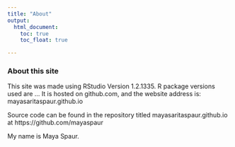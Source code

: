 ```yaml
---
title: "About"
output: 
  html_document:
    toc: true
    toc_float: true

---
```


### About this site

This site was made using RStudio Version 1.2.1335. R package versions used are ... It is hosted on github.com, and the website address is: mayasaritaspaur.github.io  

Source code can be found in the repository titled  mayasaritaspaur.github.io at https://github.com/mayaspaur 


My name is Maya Spaur. 